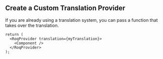 
## Create a Custom Translation Provider

If you are already using a translation system, you can pass a function that takes over the translation.

```tsx copy
return (
  <RoqProvider translation={myTranslation}>
    <Component />
  </RoqProvider>
);
```

